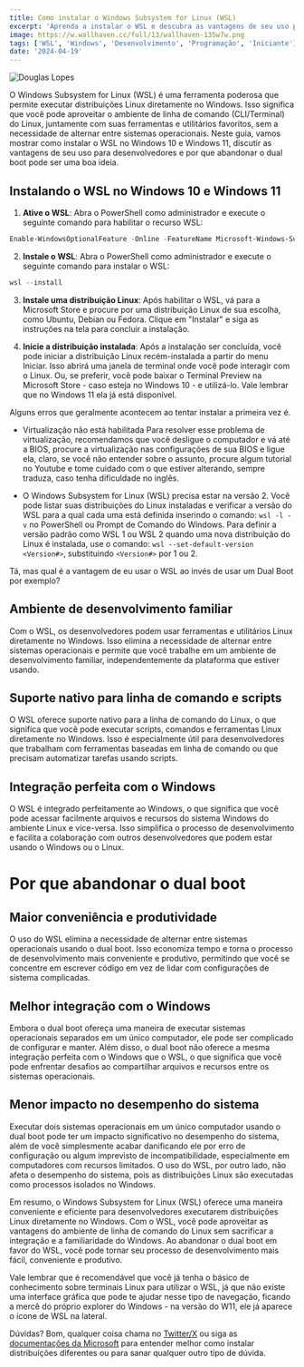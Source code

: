 ```yaml
---
title: Como instalar o Windows Subsystem for Linux (WSL)
excerpt: 'Aprenda a instalar o WSL e descubra as vantagens de seu uso para desenvolvedores e por que abandonar o dual boot pode ser uma boa ideia.'
image: https://w.wallhaven.cc/full/13/wallhaven-135w7w.png
tags: ['WSL', 'Windows', 'Desenvolvimento', 'Programação', 'Iniciante']
date: '2024-04-19'
---
```


![](https://w.wallhaven.cc/full/13/wallhaven-135w7w.png "Douglas Lopes")

O Windows Subsystem for Linux (WSL) é uma ferramenta poderosa que permite executar distribuições Linux diretamente no Windows. Isso significa que você pode aproveitar o ambiente de linha de comando (CLI/Terminal) do Linux, juntamente com suas ferramentas e utilitários favoritos, sem a necessidade de alternar entre sistemas operacionais. Neste guia, vamos mostrar como instalar o WSL no Windows 10 e Windows 11, discutir as vantagens de seu uso para desenvolvedores e por que abandonar o dual boot pode ser uma boa ideia.

## Instalando o WSL no Windows 10 e Windows 11

1. **Ative o WSL**: Abra o PowerShell como administrador e execute o seguinte comando para habilitar o recurso WSL:

```powershell
Enable-WindowsOptionalFeature -Online -FeatureName Microsoft-Windows-Subsystem-Linux
```

2. **Instale o WSL**: Abra o PowerShell como administrador e execute o seguinte comando para instalar o WSL:

```powershell
wsl --install
```

3. **Instale uma distribuição Linux**: Após habilitar o WSL, vá para a Microsoft Store e procure por uma distribuição Linux de sua escolha, como Ubuntu, Debian ou Fedora. Clique em "Instalar" e siga as instruções na tela para concluir a instalação.

4. **Inicie a distribuição instalada**: Após a instalação ser concluída, você pode iniciar a distribuição Linux recém-instalada a partir do menu Iniciar. Isso abrirá uma janela de terminal onde você pode interagir com o Linux. Ou, se preferir, você pode baixar o Terminal Preview na Microsoft Store - caso esteja no Windows 10 - e utilizá-lo. Vale lembrar que no Windows 11 ela já está disponível.

Alguns erros que geralmente acontecem ao tentar instalar a primeira vez é.

- Virtualização não está habilitada
Para resolver esse problema de virtualização, recomendamos que você desligue o computador e vá até a BIOS, procure a virtualização nas configurações de sua BIOS e ligue ela, claro, se você não entender sobre o assunto, procure algum tutorial no Youtube e tome cuidado com o que estiver alterando, sempre traduza, caso tenha dificuldade no inglês.

- O Windows Subsystem for Linux (WSL) precisa estar na versão 2.
Você pode listar suas distribuições do Linux instaladas e verificar a versão do WSL para a qual cada uma está definida inserindo o comando: `wsl -l -v` no PowerShell ou Prompt de Comando do Windows. Para definir a versão padrão como WSL 1 ou WSL 2 quando uma nova distribuição do Linux é instalada, use o comando: `wsl --set-default-version <Version#>`, substituindo `<Version#>` por 1 ou 2.

Tá, mas qual é a vantagem de eu usar o WSL ao invés de usar um Dual Boot por exemplo?

## Ambiente de desenvolvimento familiar
Com o WSL, os desenvolvedores podem usar ferramentas e utilitários Linux diretamente no Windows. Isso elimina a necessidade de alternar entre sistemas operacionais e permite que você trabalhe em um ambiente de desenvolvimento familiar, independentemente da plataforma que estiver usando.

## Suporte nativo para linha de comando e scripts
O WSL oferece suporte nativo para a linha de comando do Linux, o que significa que você pode executar scripts, comandos e ferramentas Linux diretamente no Windows. Isso é especialmente útil para desenvolvedores que trabalham com ferramentas baseadas em linha de comando ou que precisam automatizar tarefas usando scripts.

## Integração perfeita com o Windows
O WSL é integrado perfeitamente ao Windows, o que significa que você pode acessar facilmente arquivos e recursos do sistema Windows do ambiente Linux e vice-versa. Isso simplifica o processo de desenvolvimento e facilita a colaboração com outros desenvolvedores que podem estar usando o Windows ou o Linux.

# Por que abandonar o dual boot

## Maior conveniência e produtividade
O uso do WSL elimina a necessidade de alternar entre sistemas operacionais usando o dual boot. Isso economiza tempo e torna o processo de desenvolvimento mais conveniente e produtivo, permitindo que você se concentre em escrever código em vez de lidar com configurações de sistema complicadas.

## Melhor integração com o Windows
Embora o dual boot ofereça uma maneira de executar sistemas operacionais separados em um único computador, ele pode ser complicado de configurar e manter. Além disso, o dual boot não oferece a mesma integração perfeita com o Windows que o WSL, o que significa que você pode enfrentar desafios ao compartilhar arquivos e recursos entre os sistemas operacionais.

## Menor impacto no desempenho do sistema
Executar dois sistemas operacionais em um único computador usando o dual boot pode ter um impacto significativo no desempenho do sistema, além de você simplesmente acabar danificando ele por erro de configuração ou algum imprevisto de incompatibilidade, especialmente em computadores com recursos limitados. O uso do WSL, por outro lado, não afeta o desempenho do sistema, pois as distribuições Linux são executadas como processos isolados no Windows.

Em resumo, o Windows Subsystem for Linux (WSL) oferece uma maneira conveniente e eficiente para desenvolvedores executarem distribuições Linux diretamente no Windows. Com o WSL, você pode aproveitar as vantagens do ambiente de linha de comando do Linux sem sacrificar a integração e a familiaridade do Windows. Ao abandonar o dual boot em favor do WSL, você pode tornar seu processo de desenvolvimento mais fácil, conveniente e produtivo.

Vale lembrar que é recomendável que você já tenha o básico de conhecimento sobre terminais Linux para utilizar o WSL, já que não existe uma interface gráfica que pode te ajudar nesse tipo de navegação, ficando a mercê do próprio explorer do Windows - na versão do W11, ele já aparece o ícone de WSL na lateral.

Dúvidas? Bom, qualquer coisa chama no [Twitter/X](https://twitter.com/Yagasaki7K) ou siga as [documentações da Microsoft](https://learn.microsoft.com/pt-br/windows/wsl/install) para entender melhor como instalar distribuições diferentes ou para sanar qualquer outro tipo de dúvida.
